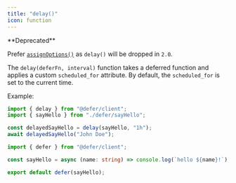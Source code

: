 ```yaml
---
title: "delay()"
icon: function
---
```


<Info>
  **Deprecated**

Prefer [`assignOptions()`](/references/defer-client/v1/assign-options) as
`delay()` will be dropped in `2.0`.

</Info>

The `delay(deferFn, interval)` function takes a deferred function and applies a
custom `scheduled_for` attribute. By default, the `scheduled_for` is set to the
current time.

Example:

<CodeGroup>

```ts index.ts
import { delay } from "@defer/client";
import { sayHello } from "./defer/sayHello";

const delayedSayHello = delay(sayHello, "1h");
await delayedSayHello("John Doe");
```

```ts defer/sayHello.ts
import { defer } from "@defer/client";

const sayHello = async (name: string) => console.log(`hello ${name}!`);

export default defer(sayHello);
```

</CodeGroup>
